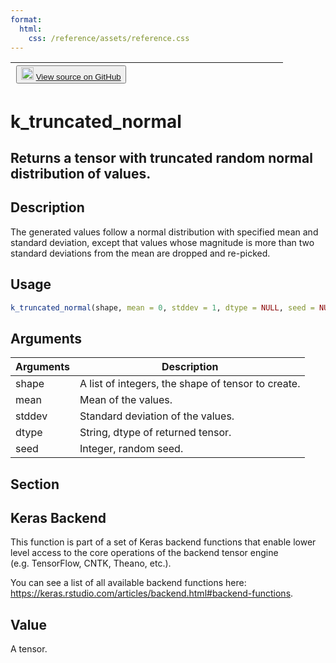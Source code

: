```yaml
---
format:
  html:
    css: /reference/assets/reference.css
---
```


| <button class="button"> ![](/reference/assets/GitHub-Mark-32px.png){width="20"} [View source on GitHub](https://github.com/rstudio/keras//blob/main/R/backend.R#L2997) </button> |
|:------------------------------:|:--------------------------------------:|

# k_truncated_normal

## Returns a tensor with truncated random normal distribution of values.

## Description
The generated values follow a normal distribution with specified mean and standard deviation, except that values whose magnitude is more than two standard deviations from the mean are dropped and re-picked. 


## Usage
```r
k_truncated_normal(shape, mean = 0, stddev = 1, dtype = NULL, seed = NULL) 
```

## Arguments
|Arguments|Description|
|---|---|
| shape | A list of integers, the shape of tensor to create. |
| mean | Mean of the values. |
| stddev | Standard deviation of the values. |
| dtype | String, dtype of returned tensor. |
| seed | Integer, random seed. |


## Section

## Keras Backend

This function is part of a set of Keras backend functions that enable lower level access to the core operations of the backend tensor engine (e.g. TensorFlow, CNTK, Theano, etc.). 

You can see a list of all available backend functions here: [https://keras.rstudio.com/articles/backend.html#backend-functions](https://keras.rstudio.com/articles/backend.html#backend-functions). 

## Value
A tensor. 





